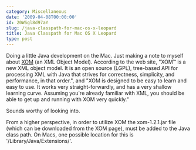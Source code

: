 ```yaml
---
category: Miscellaneous
date: '2009-04-08T00:00:00'
id: 20WSgl8d97aY
slug: /java-classpath-for-mac-os-x-leopard
title: Java Classpath for Mac OS X Leopard
type: post
---
```


Doing a little Java development on the Mac. Just making a note to
myself about [XOM](http://www.xom.nu/) (an XML Object Model).
According to the web site, "XOM™ is a new XML object model. It is
an open source (LGPL), tree-based API for processing XML with Java
that strives for correctness, simplicity, and performance, in that
order.", and "XOM is designed to be easy to learn and easy to use.
It works very straight-forwardly, and has a very shallow learning
curve. Assuming you're already familiar with XML, you should be
able to get up and running with XOM very quickly."

Sounds worthy of looking into.

From a higher perspective, in order to utilize XOM the
xom-1.2.1.jar file (which can be downloaded from the XOM page),
must be added to the Java class path. On Macs, one possible
location for this is '/Library/Java/Extensions/'.